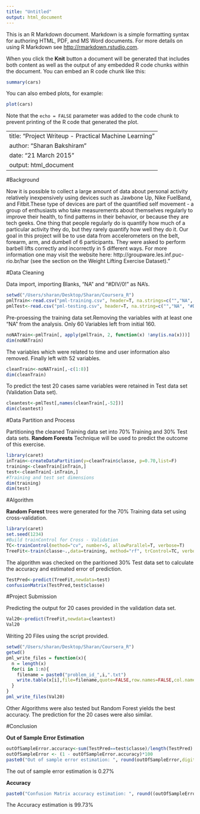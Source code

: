 ```yaml
---
title: "Untitled"
output: html_document
---
```


This is an R Markdown document. Markdown is a simple formatting syntax for authoring HTML, PDF, and MS Word documents. For more details on using R Markdown see <http://rmarkdown.rstudio.com>.

When you click the **Knit** button a document will be generated that includes both content as well as the output of any embedded R code chunks within the document. You can embed an R code chunk like this:

```r
summary(cars)
```

You can also embed plots, for example:

```r
plot(cars)
```

Note that the `echo = FALSE` parameter was added to the code chunk to prevent printing of the R code that generated the plot.

---
title: "Project Writeup - Practical Machine Learning"
author: "Sharan Bakshiram"
date: "21 March 2015"
output: html_document
---
#Background

Now it is possible to collect a large amount of data about personal activity relatively inexpensively using devices such as Jawbone Up, Nike FuelBand, and Fitbit.These type of devices are part of the quantified self movement - a group of enthusiasts who take measurements about themselves regularly to improve their health, to find patterns in their behavior, or because they are tech geeks. One thing that people regularly do is quantify how much of a particular activity they do, but they rarely quantify how well they do it. Our goal in this project will be to use data from accelerometers on the belt, forearm, arm, and dumbell of 6 participants. They were asked to perform barbell lifts correctly and incorrectly in 5 different ways. For more information one may visit the website here: http://groupware.les.inf.puc-rio.br/har (see the section on the Weight Lifting Exercise Dataset)."


#Data Cleaning

Data import, importing Blanks, "NA" and "#DIV/0!" as NA's.
```r
setwd("/Users/sharan/Desktop/Sharan/Coursera_R")
pmlTrain<-read.csv("pml-training.csv", header=T, na.strings=c("","NA", "#DIV/0!"))
pmlTest<-read.csv("pml-testing.csv", header=T, na.string=c("","NA", "#DIV/0!"))
```

Pre-proessing the training data set.Removing the variables with at least one "NA" from the analysis. Only 60 Variables left from initial 160.
```r
noNATrain<-pmlTrain[, apply(pmlTrain, 2, function(x) !any(is.na(x)))] 
dim(noNATrain)
```

The variables which were related to time and user information also removed. Finally left with 52 variables.
```r
cleanTrain<-noNATrain[,-c(1:8)]
dim(cleanTrain)
```
To predict the test 20 cases same variables were retained in Test data set (Validation Data set).
```r
cleantest<-pmlTest[,names(cleanTrain[,-52])]
dim(cleantest)
```

#Data Partition and Process

Partitioning the cleaned Training data set into 70% Training and 30% Test data sets.
**Random Forests** Technique will be used to predict the outcome of this exercise.

```r
library(caret)
inTrain<-createDataPartition(y=cleanTrain$classe, p=0.70,list=F)
training<-cleanTrain[inTrain,] 
test<-cleanTrain[-inTrain,] 
#Training and test set dimensions
dim(training)
dim(test)
```
#Algorithm

**Random Forest** trees were generated for the 70% Training data set
using cross-validation. 

```r
library(caret)
set.seed(1234)
#Build trainControl for Cross - Validation
TC<-trainControl(method="cv", number=5, allowParallel=T, verbose=T)
TreeFit<-train(classe~.,data=training, method="rf", trControl=TC, verbose=F)
```

The algorithm was checked on the paritioned 30% Test data set to calculate the accuracy and estimated error of prediction.
```r
TestPred<-predict(TreeFit,newdata=test)
confusionMatrix(TestPred,test$classe)
```



#Project Submission

Predicting the output for 20 cases provided in the validation data set.
```r
Val20<-predict(TreeFit,newdata=cleantest)
Val20
```

Writing 20 Files using the script provided.
```r
setwd("/Users/sharan/Desktop/Sharan/Coursera_R")
getwd()
pml_write_files = function(x){
  n = length(x)
  for(i in 1:n){
    filename = paste0("problem_id_",i,".txt")
    write.table(x[i],file=filename,quote=FALSE,row.names=FALSE,col.names=FALSE)
  }
}
pml_write_files(Val20)
```

Other Algorithms were also tested but Random Forest yields the best accuracy. The prediction for the 20 cases were also similar.

#Conclusion

**Out of Sample Error Estimation**
```r
outOfSampleError.accuracy<-sum(TestPred==test$classe)/length(TestPred)
outOfSampleError <- (1 - outOfSampleError.accuracy)*100
paste0("Out of sample error estimation: ", round(outOfSampleError,digits=2),"%")
```
The out of sample error estimation is 0.27%


**Accuracy**
```r
paste0("Confusion Matrix accuracy estimation: ", round((outOfSampleError.accuracy)*100,digits=2),"%")
```

The Accuracy estimation is 99.73%


